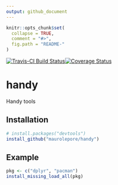 ```yaml
---
output: github_document
---
```


<!-- README.md is generated from README.Rmd. Please edit that file -->

```r
knitr::opts_chunk$set(
  collapse = TRUE,
  comment = "#>",
  fig.path = "README-"
)
```

[![Travis-CI Build Status](https://travis-ci.org/maurolepore/handy.svg?branch=master)](https://travis-ci.org/maurolepore/handy)[![Coverage Status](https://img.shields.io/codecov/c/github/maurolepore/handy/master.svg)](https://codecov.io/github/maurolepore/handy?branch=master)

# handy

Handy tools

## Installation

```R
# install.packages("devtools")
install_github("maurolepore/handy")
```

## Example

```R
pkg <- c("dplyr", "pacman")
install_missing_load_all(pkg)
```



